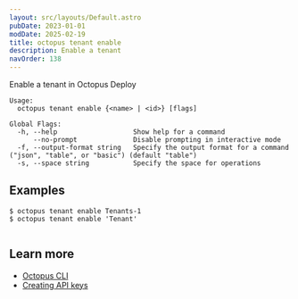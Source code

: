 ```yaml
---
layout: src/layouts/Default.astro
pubDate: 2023-01-01
modDate: 2025-02-19
title: octopus tenant enable
description: Enable a tenant
navOrder: 138
---
```


Enable a tenant in Octopus Deploy

```
Usage:
  octopus tenant enable {<name> | <id>} [flags]

Global Flags:
  -h, --help                   Show help for a command
      --no-prompt              Disable prompting in interactive mode
  -f, --output-format string   Specify the output format for a command ("json", "table", or "basic") (default "table")
  -s, --space string           Specify the space for operations

```

## Examples

<SamplesInstance />

```
$ octopus tenant enable Tenants-1
$ octopus tenant enable 'Tenant'


```

## Learn more

- [Octopus CLI](/docs/octopus-rest-api/cli)
- [Creating API keys](/docs/octopus-rest-api/how-to-create-an-api-key)